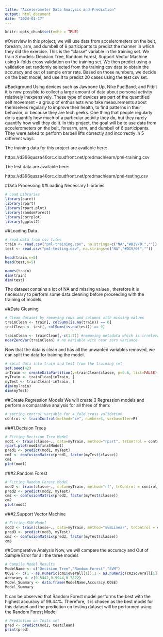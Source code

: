 ```yaml
---
title: "Accelerometer Data Analysis and Prediction"
output: html_document
date: "2024-01-17"
---
```


```r
knitr::opts_chunk$set(echo = TRUE)
```

#Overview
In this project, we will use data from accelerometers on the belt, forearm, arm, and dumbell of 6 participants to predict the manner in which they did the exercise. This is the “classe” variable in the training set. We train 3 models: Decision Tree, Random Forest, Support Vector Machine using k-folds cross validation on the training set. We then predict using a validation set randomly selected from the training csv data to obtain the accuracy and out of sample error rate. Based on those numbers, we decide on the best model, and use it to predict 20 cases using the test csv set.

#Background
Using devices such as Jawbone Up, Nike FuelBand, and Fitbit it is now possible to collect a large amount of data about personal activity relatively inexpensively. These type of devices are part of the quantified self movement - a group of enthusiasts who take measurements about themselves regularly to improve their health, to find patterns in their behavior, or because they are tech geeks. One thing that people regularly do is quantify how much of a particular activity they do, but they rarely quantify how well they do it. In this project, the goal will be to use data from accelerometers on the belt, forearm, arm, and dumbell of 6 participants. They were asked to perform barbell lifts correctly and incorrectly in 5 different ways.

The training data for this project are available here:

https://d396qusza40orc.cloudfront.net/predmachlearn/pml-training.csv

The test data are available here:

https://d396qusza40orc.cloudfront.net/predmachlearn/pml-testing.csv

#Data Processing
##Loading Necessary Libraries
```r
# Load Libraries
library(caret)
library(rpart)
library(rpart.plot)
library(randomForest)
library(corrplot)
library(ggplot2)

```

##Loading Data
```r
# read data from csv files
train <- read.csv("pml-training.csv", na.strings=c("NA","#DIV/0!",""))
test <- read.csv("pml-testing.csv", na.strings=c("NA","#DIV/0!",""))

head(train,n=5)
head(test,n=5)

names(train)
dim(train)
dim(test)
```
The dataset contains a lot of NA and missing values , therefore it is necessary to perform some data cleaning before proceeding with the training of models.

##Data Cleaning
```r
# Clean dataset by removing rows and columns with missing values
trainClean <- train[, colSums(is.na(train)) == 0] 
testClean <- test[, colSums(is.na(test)) == 0] 

trainClean <- trainClean[,-c(1:7)] #removing metadata which is irrelevant to the outcome
nearZeroVar(trainClean) # no variable with near zero variance
```

Now that the data is clean and has all the unwanted variables removed, we can split the data for training the model.

```r
# split data into train and test from the training set
set.seed(42)
inTrain <- createDataPartition(y=trainClean$classe, p=0.6, list=FALSE)
myTrain <- trainClean[inTrain, ]
myTest <- trainClean[-inTrain, ]
dim(myTrain)
dim(myTest)
```

##Create Regression Models
We will create 3 Regression models and perform a comparative analysis for all three of them:
```r
# setting control variable for 4 fold cross validation
control <- trainControl(method="cv", number=4, verboseIter=F)
```

###1.Decision Trees
```r
# Fitting Decision Tree Model
mod1 <- train(classe~., data=myTrain, method="rpart", trControl = control, tuneLength = 5)
rpart.plot(mod1$finalModel)
pred1 <- predict(mod1, myTest)
cm1 <- confusionMatrix(pred1, factor(myTest$classe))
cm1
plot(mod1)
```

###2.Random Forest
```r
# Fitting Random Forest Model
mod2 <- train(classe~., data=myTrain, method="rf", trControl = control, tuneLength = 5)
pred2 <- predict(mod2, myTest)
cm2 <- confusionMatrix(pred2, factor(myTest$classe))
cm2
plot(mod2)
```

###2.Support Vector Machine
```r
# Fitting SVM Model
mod3 <- train(classe~., data=myTrain, method="svmLinear", trControl = control, tuneLength = 5, verbose = F)
pred3 <- predict(mod3, myTest)
cm3 <- confusionMatrix(pred3, factor(myTest$classe))
cm3
```

##Comparative Analysis
Now, we will compare the accuracy and Out of Sample Error for all the three models
```r
# Compile Model Results
ModelName <- c("Decision Tree","Random Forest","SVM")
OOSE <- c(1 - as.numeric(cm1$overall[1]),1 - as.numeric(cm2$overall[1]),1 - as.numeric(cm3$overall[1]))
Accuracy <- c(0.5442,0.9944,0.7822)
Model_Summary <- data.frame(ModelName,Accuracy,OOSE)
Model_Summary
```

It can be observed that Random Forest model performs the best with the highest accuracy of 99.44%. 
Therefore, it is chosen as the best model for this dataset and the prediction on testing dataset will be performed using the Random Forest Model

```r
# Prediction on Tests set
pred <- predict(mod2, testClean)
print(pred)
```

